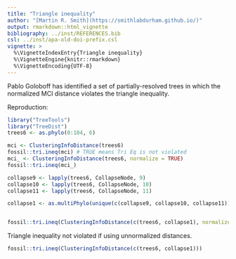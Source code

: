```yaml
---
title: "Triangle inequality"
author: "[Martin R. Smith](https://smithlabdurham.github.io/)"
output: rmarkdown::html_vignette
bibliography: ../inst/REFERENCES.bib
csl: ../inst/apa-old-doi-prefix.csl
vignette: >
  %\VignetteIndexEntry{Triangle inequality}
  %\VignetteEngine{knitr::rmarkdown}
  %\VignetteEncoding{UTF-8}
---
```


Pablo Goloboff has identified a set of partially-resolved trees in which the
normalized MCI distance violates the triangle inequality.

Reproduction:

```r
library("TreeTools")
library("TreeDist")
trees6 <- as.phylo(0:104, 6)

mci <- ClusteringInfoDistance(trees6)
fossil::tri.ineq(mci) # TRUE means Tri Eq is not violated
mci_ <- ClusteringInfoDistance(trees6, normalize = TRUE)
fossil::tri.ineq(mci_)

collapse9 <- lapply(trees6, CollapseNode, 9)
collapse10 <- lapply(trees6, CollapseNode, 10)
collapse11 <- lapply(trees6, CollapseNode, 11)

collapse1 <- as.multiPhylo(unique(c(collapse9, collapse10, collapse11)))


fossil::tri.ineq(ClusteringInfoDistance(c(trees6, collapse1), normalize = TRUE))
```


Triangle inequality not violated if using unnormalized distances.

```r
fossil::tri.ineq(ClusteringInfoDistance(c(trees6, collapse1)))
```

